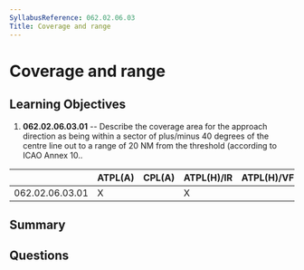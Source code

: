 ```yaml
---
SyllabusReference: 062.02.06.03
Title: Coverage and range
---
```


# Coverage and range

## Learning Objectives

1.  **062.02.06.03.01** -- Describe the coverage area for the approach direction
    as being within a sector of plus/minus 40 degrees of the centre line out to a
    range of 20 NM from the threshold (according to ICAO Annex 10..

|                 | ATPL(A) | CPL(A) | ATPL(H)/IR | ATPL(H)/VFR | CPL(H) | IR | CBIR(A) |
| --------------- | ------- | ------ | ---------- | ----------- | ------ | -- | ------- |
| 062.02.06.03.01 | X       |        | X          |             |        | X  |         |

## Summary

## Questions
